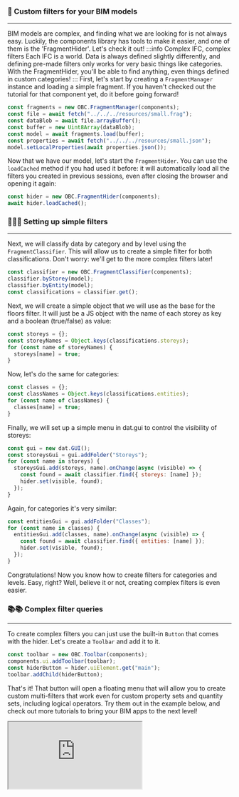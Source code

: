 ### 🔎 Custom filters for your BIM models

---

BIM models are complex, and finding what we are looking for is not
always easy. Luckily, the components library has tools to make
it easier, and one of them is the 'FragmentHider'. Let's
check it out!
:::info Complex IFC, complex filters
Each IFC is a world. Data is always defined slightly differently,
and defining pre-made filters only works for very basic things
like categories. With the FragmentHider, you'll be able to find
anything, even things defined in custom categories!
:::
First, let's start by creating a `FragmentManager` instance and
loading a simple fragment. If you haven't checked out the tutorial
for that component yet, do it before going forward!

```js
const fragments = new OBC.FragmentManager(components);
const file = await fetch("../../../resources/small.frag");
const dataBlob = await file.arrayBuffer();
const buffer = new Uint8Array(dataBlob);
const model = await fragments.load(buffer);
const properties = await fetch("../../../resources/small.json");
model.setLocalProperties(await properties.json());
```

Now that we have our model, let's start the `FragmentHider`. You
can use the `loadCached` method if you had used it before: it will
automatically load all the filters you created in previous sessions,
even after closing the browser and opening it again:

```js
const hider = new OBC.FragmentHider(components);
await hider.loadCached();
```

### 📕📗📘 Setting up simple filters

---

Next, we will classify data by category and by level using the
`FragmentClassifier`. This will allow us to create a simple
filter for both classifications. Don't worry: we'll get to
the more complex filters later!

```js
const classifier = new OBC.FragmentClassifier(components);
classifier.byStorey(model);
classifier.byEntity(model);
const classifications = classifier.get();
```

Next, we will create a simple object that we will use as the
base for the floors filter. It will just be a JS object with
the name of each storey as key and a boolean (true/false) as
value:

```js
const storeys = {};
const storeyNames = Object.keys(classifications.storeys);
for (const name of storeyNames) {
  storeys[name] = true;
}
```

Now, let's do the same for categories:

```js
const classes = {};
const classNames = Object.keys(classifications.entities);
for (const name of classNames) {
  classes[name] = true;
}
```

Finally, we will set up a simple menu in dat.gui to control
the visibility of storeys:

```js
const gui = new dat.GUI();
const storeysGui = gui.addFolder("Storeys");
for (const name in storeys) {
  storeysGui.add(storeys, name).onChange(async (visible) => {
    const found = await classifier.find({ storeys: [name] });
    hider.set(visible, found);
  });
}
```

Again, for categories it's very similar:

```js
const entitiesGui = gui.addFolder("Classes");
for (const name in classes) {
  entitiesGui.add(classes, name).onChange(async (visible) => {
    const found = await classifier.find({ entities: [name] });
    hider.set(visible, found);
  });
}
```

Congratulations! Now you know how to create filters for categories
and levels. Easy, right? Well, believe it or not, creating
complex filters is even easier.

### 📚📚 Complex filter queries

---

To create complex filters you can just use the built-in `Button`
that comes with the hider. Let's create a `Toolbar` and add it
to it.

```js
const toolbar = new OBC.Toolbar(components);
components.ui.addToolbar(toolbar);
const hiderButton = hider.uiElement.get("main");
toolbar.addChild(hiderButton);
```

That's it! That button will open a floating menu that will allow
you to create custom multi-filters that work even for custom
property sets and quantity sets, including logical operators.
Try them out in the example below, and check out more tutorials
to bring your BIM apps to the next level!

<iframe src="https://thatopen.github.io/engine_components/src/fragments/FragmentHider/index.html"></iframe>
